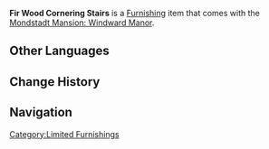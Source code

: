 {{Furnishing Infobox
|id             = 364402
|image          = Item Fir Wood Cornering Stairs.png
|category       = Decoration
|subcategory    = Stairs
|rarity         = 3
|adeptal_energy = 30

|description    = A cornering stair made from fir wood. This one is of the same make as the [[Knights of Favonius Headquarters#Library|Favonius Library]]'s staircase, having large flat handrails. Though some have already used the library's handrails as slides to play on, do take note of your weight when attempting to follow that precedent.
|source1        = Choosing [[Cool Isle]] as Realm
|source2        = [[Trust Rank]] 7
}}
'''Fir Wood Cornering Stairs''' is a [[Furnishing]] item that comes with the [[Mondstadt Mansion: Windward Manor]].

==Other Languages==
{{Other Languages|default_hidden = 1
|en      = Fir Wood Cornering Stairs
|zhs     = 杉木转角阶梯
|zhs_rm  = Shānmù Zhuǎnjiǎo Jiētī
|zht     = 杉木轉角階梯
|zht_rm  = Shānmù Zhuǎnjiǎo Jiētī
|ja      = 杉のかね折れ階段
|ja_rm   = Sugi no Kaneore Kaidan
|ko      = 삼나무 측면형 계단
|ko_rm   = 
|es      = Peldaños esquineros de abeto
|fr      = Escalier d'angle en épicéa
|ru      = Угловая лестница из пихты
|th      = บันไดไม้สนหนามเข้ามุม
|th_rm   = 
|vi      = Bậc Thang Gỗ Sam Gấp Khúc
|de      = Ecktreppe aus Tannenholz
|id      = Tangga Sudut Kayu Fir
|pt      = Escada de Canto de Abeto
}}

==Change History==
{{Change History|1.5}}

==Navigation==
{{Furnishing Navbox/Interior|type=Decoration}}
[[Category:Limited Furnishings]]